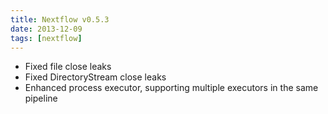 ```yaml
---
title: Nextflow v0.5.3
date: 2013-12-09
tags: [nextflow]
---
```


- Fixed file close leaks
- Fixed DirectoryStream close leaks
- Enhanced process executor, supporting multiple executors in the same pipeline

